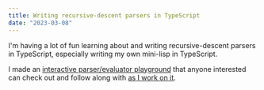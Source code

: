 ```yaml
---
title: Writing recursive-descent parsers in TypeScript
date: "2023-03-08"
---
```


I'm having a lot of fun learning about and writing recursive-descent parsers in TypeScript, especially writing my own mini-lisp in TypeScript.

I made an [interactive parser/evaluator playground](https://adueck.github.io/parser-practice) that anyone interested can check out and follow along with [as I work on it](https://github.com/adueck/parser-practice).